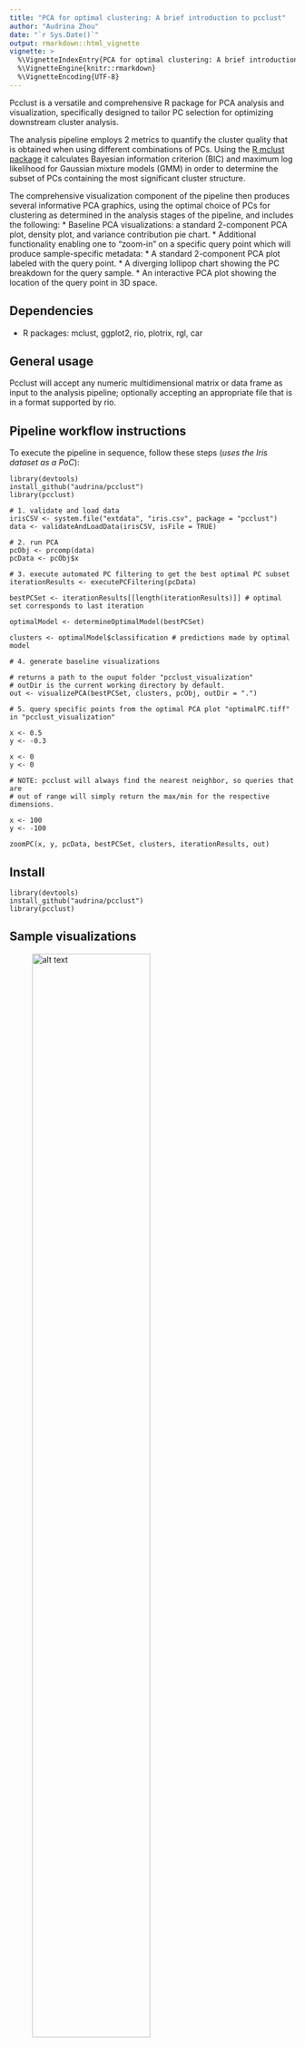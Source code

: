 ```yaml
---
title: "PCA for optimal clustering: A brief introduction to pcclust"
author: "Audrina Zhou"
date: "`r Sys.Date()`"
output: rmarkdown::html_vignette
vignette: >
  %\VignetteIndexEntry{PCA for optimal clustering: A brief introduction to pcclust}
  %\VignetteEngine{knitr::rmarkdown}
  %\VignetteEncoding{UTF-8}
---
```


Pcclust is a versatile and comprehensive R package for PCA analysis and visualization, specifically designed to tailor PC selection for optimizing downstream cluster analysis.

The analysis pipeline employs 2 metrics to quantify the cluster quality that is obtained when using different combinations of PCs. Using the [R mclust package](https://cran.r-project.org/web/packages/mclust/index.html) it calculates Bayesian information criterion (BIC) and maximum log likelihood for Gaussian mixture models (GMM) in order to determine the subset of PCs containing the most significant cluster structure.

The comprehensive visualization component of the pipeline then produces several informative PCA graphics, using the optimal choice of PCs for clustering as determined in the analysis stages of the pipeline, and includes the following:
* Baseline PCA visualizations: a standard 2-component PCA plot, density plot, and variance contribution pie chart.
* Additional functionality enabling one to "zoom-in" on a specific query point which will produce sample-specific metadata:
  * A standard 2-component PCA plot labeled with the query point.
  * A diverging lollipop chart showing the PC breakdown for the query sample.
  * An interactive PCA plot showing the location of the query point in 3D space.

## Dependencies
* R packages: mclust, ggplot2, rio, plotrix, rgl, car

## General usage

Pcclust will accept any numeric multidimensional matrix or data frame as
input to the analysis pipeline; optionally accepting an appropriate file that is in a format supported by rio.

## Pipeline workflow instructions

To execute the pipeline in sequence, follow these steps (_uses the Iris dataset as a PoC_):

````
library(devtools)
install_github("audrina/pcclust")
library(pcclust)

# 1. validate and load data
irisCSV <- system.file("extdata", "iris.csv", package = "pcclust")
data <- validateAndLoadData(irisCSV, isFile = TRUE)

# 2. run PCA
pcObj <- prcomp(data)
pcData <- pcObj$x

# 3. execute automated PC filtering to get the best optimal PC subset
iterationResults <- executePCFiltering(pcData)

bestPCSet <- iterationResults[[length(iterationResults)]] # optimal set corresponds to last iteration

optimalModel <- determineOptimalModel(bestPCSet)

clusters <- optimalModel$classification # predictions made by optimal model

# 4. generate baseline visualizations

# returns a path to the ouput folder "pcclust_visualization"
# outDir is the current working directory by default.
out <- visualizePCA(bestPCSet, clusters, pcObj, outDir = ".") 

# 5. query specific points from the optimal PCA plot "optimalPC.tiff" in "pcclust_visualization"

x <- 0.5
y <- -0.3

x <- 0
y <- 0

# NOTE: pcclust will always find the nearest neighbor, so queries that are 
# out of range will simply return the max/min for the respective dimensions.

x <- 100 
y <- -100

zoomPC(x, y, pcData, bestPCSet, clusters, iterationResults, out)

````

## Install

````
library(devtools)
install_github("audrina/pcclust")
library(pcclust)
````

## Sample visualizations

![alt text](http://steipe.biochemistry.utoronto.ca/abc/students/images/2/27/Screen_Shot_2018-10-07_at_9.29.00_PM.png){width=70%}

![alt text](http://steipe.biochemistry.utoronto.ca/abc/students/images/4/48/Screen_Shot_2018-10-07_at_9.29.27_PM.png){width=70%}

![alt text](http://steipe.biochemistry.utoronto.ca/abc/students/images/c/c4/Screen_Shot_2018-10-07_at_10.18.28_PM.png){width=70%}

![alt text](http://steipe.biochemistry.utoronto.ca/abc/students/images/0/07/Screen_Shot_2018-10-07_at_9.30.06_PM.png){width=70%}

![alt text](http://steipe.biochemistry.utoronto.ca/abc/students/images/7/79/Screen_Shot_2018-10-07_at_7.26.31_PM.png){width=70%}

